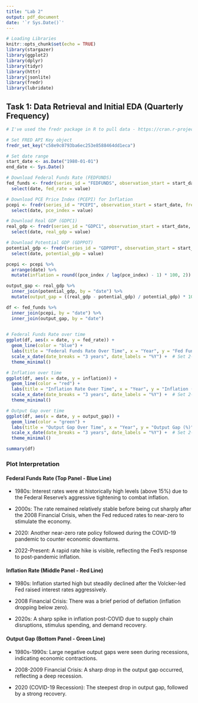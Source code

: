 ```yaml
---
title: "Lab 2"
output: pdf_document
date: '`r Sys.Date()`'
---
```


```r
# Loading Libraries
knitr::opts_chunk$set(echo = TRUE)
library(stargazer)
library(ggplot2)
library(dplyr)
library(tidyr)
library(httr)
library(jsonlite)
library(fredr)
library(lubridate)
```

## Task 1: Data Retrieval and Initial EDA (Quarterly Frequency)
```r

# I've used the fredr package in R to pull data - https://cran.r-project.org/web/packages/fredr/vignettes/fredr.html

# Set FRED API Key object
fredr_set_key("c58e9c0793ba6ec253e8588464dd1eca")

# Set date range
start_date <- as.Date("1980-01-01")
end_date <- Sys.Date()

# Download Federal Funds Rate (FEDFUNDS)
fed_funds <- fredr(series_id = "FEDFUNDS", observation_start = start_date, frequency = "q") %>%
  select(date, fed_rate = value)

# Download PCE Price Index (PCEPI) for Inflation
pcepi <- fredr(series_id = "PCEPI", observation_start = start_date, frequency = "q") %>%
  select(date, pce_index = value)

# Download Real GDP (GDPC1)
real_gdp <- fredr(series_id = "GDPC1", observation_start = start_date, frequency = "q") %>%
  select(date, real_gdp = value)

# Download Potential GDP (GDPPOT)
potential_gdp <- fredr(series_id = "GDPPOT", observation_start = start_date, frequency = "q") %>%
  select(date, potential_gdp = value)

```

``` r

pcepi <- pcepi %>%
  arrange(date) %>%
  mutate(inflation = round((pce_index / lag(pce_index) - 1) * 100, 2))

```

``` r

output_gap <- real_gdp %>%
  inner_join(potential_gdp, by = "date") %>%
  mutate(output_gap = ((real_gdp - potential_gdp) / potential_gdp) * 100)

```

``` r

df <- fed_funds %>%
  inner_join(pcepi, by = "date") %>%
  inner_join(output_gap, by = "date")
  
```

``` r

# Federal Funds Rate over time
ggplot(df, aes(x = date, y = fed_rate)) +
  geom_line(color = "blue") +
  labs(title = "Federal Funds Rate Over Time", x = "Year", y = "Fed Funds Rate (%)") +
  scale_x_date(date_breaks = "3 years", date_labels = "%Y") +  # Set 2-year gaps on X-axis
  theme_minimal()

# Inflation over time
ggplot(df, aes(x = date, y = inflation)) +
  geom_line(color = "red") +
  labs(title = "Inflation Rate Over Time", x = "Year", y = "Inflation (%)") +
  scale_x_date(date_breaks = "3 years", date_labels = "%Y") +  # Set 2-year gaps on X-axis
  theme_minimal()

# Output Gap over time
ggplot(df, aes(x = date, y = output_gap)) +
  geom_line(color = "green") +
  labs(title = "Output Gap Over Time", x = "Year", y = "Output Gap (%)") +
  scale_x_date(date_breaks = "3 years", date_labels = "%Y") +  # Set 2-year gaps on X-axis
  theme_minimal()
```
``` r

summary(df)

```

### Plot Interpretation

#### Federal Funds Rate (Top Panel - Blue Line)

- 1980s: Interest rates were at historically high levels (above 15%) due to the Federal Reserve’s aggressive tightening to combat inflation.

- 2000s: The rate remained relatively stable before being cut sharply after the 2008 Financial Crisis, when the Fed reduced rates to near-zero to stimulate the economy.

- 2020: Another near-zero rate policy followed during the COVID-19 pandemic to counter economic downturns.

- 2022-Present: A rapid rate hike is visible, reflecting the Fed’s response to post-pandemic inflation.

#### Inflation Rate (Middle Panel - Red Line)

- 1980s: Inflation started high but steadily declined after the Volcker-led Fed raised interest rates aggressively.

- 2008 Financial Crisis: There was a brief period of deflation (inflation dropping below zero).

- 2020s: A sharp spike in inflation post-COVID due to supply chain disruptions, stimulus spending, and demand recovery.

#### Output Gap (Bottom Panel - Green Line)

- 1980s-1990s: Large negative output gaps were seen during recessions, indicating economic contractions.

- 2008-2009 Financial Crisis: A sharp drop in the output gap occurred, reflecting a deep recession.

- 2020 (COVID-19 Recession): The steepest drop in output gap, followed by a strong recovery.
